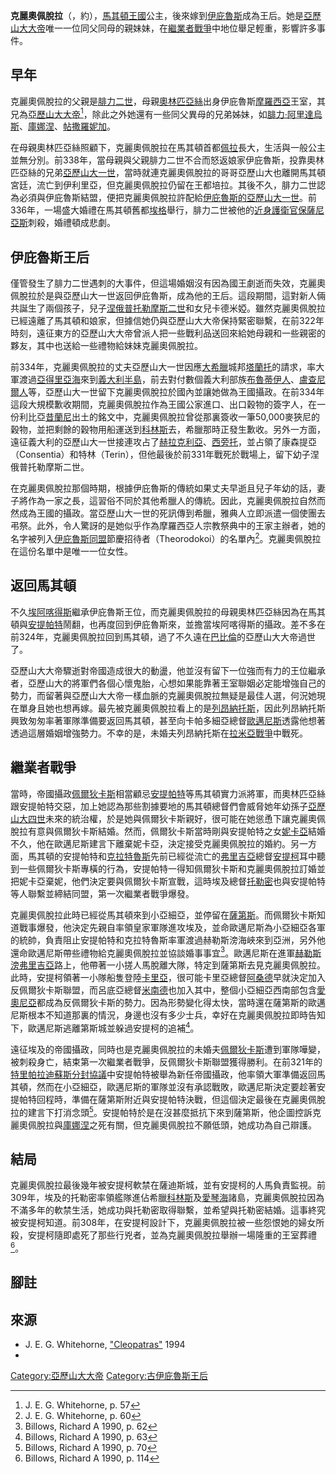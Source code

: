 {{Infobox Biography
| subject_name   = 克麗奧佩脫拉 
| image_name     = 
| image_size     = 
| image_caption  = 
| date_of_birth  = 約前355年
| place_of_birth = [[馬其頓|馬其頓]]
| date_of_death  = 前308年
| place_of_death = [[小亞細亞|小亞細亞]]的[[薩第斯|薩第斯]]
| occupation     = [[馬其頓帝國|馬其頓帝國]]公主}}

'''克麗奧佩脫拉'''（{{lang-gr|Κλεοπάτρα}}，約{{bd|前355年||前308年}}），[[馬其頓王國|馬其頓王國]]公主，後來嫁到[[伊庇魯斯同盟|伊庇魯斯]]成為王后。她是[[亞歷山大大帝|亞歷山大大帝]]唯一一位同父同母的親妹妹，在[[繼業者戰爭|繼業者戰爭]]中地位舉足輕重，影響許多事件。

==早年==
克麗奧佩脫拉的父親是[[腓力二世_(馬其頓)|腓力二世]]，母親[[奧林匹亞絲|奧林匹亞絲]]出身伊庇魯斯[[摩羅西亞|摩羅西亞]]王室，其兄為[[亞歷山大大帝|亞歷山大大帝]]<ref>J. E. G. Whitehorne, p. 57</ref>，除此之外她還有一些同父異母的兄弟姊妹，如[[腓力三世_(馬其頓)|腓力·阿里達烏斯]]、[[庫娜涅|庫娜涅]]、[[帖撒羅妮加|帖撒羅妮加]]。

在母親奧林匹亞絲照顧下，克麗奧佩脫拉在馬其頓首都[[佩拉|佩拉]]長大，生活與一般公主並無分別。前338年，當母親與父親腓力二世不合而怒返娘家伊庇魯斯，投靠奧林匹亞絲的兄弟[[亞歷山大一世_(伊庇魯斯)|亞歷山大一世]]，當時就連克麗奧佩脫拉的哥哥亞歷山大也離開馬其頓宮廷，流亡到伊利里亞，但克麗奧佩脫拉仍留在王都培拉。其後不久，腓力二世認為必須與伊庇魯斯結盟，便把克麗奧佩脫拉許配給[[亞歷山大一世_(伊庇魯斯)|伊庇魯斯的亞歷山大一世]]。前336年，一場盛大婚禮在馬其頓舊都[[維爾吉納|埃格]]舉行，腓力二世被他的[[近身護衛官|近身護衛官]][[奧勒提斯的保薩尼亞斯|保薩尼亞斯]]刺殺，婚禮頓成悲劇。

==伊庇魯斯王后==
僅管發生了腓力二世遇刺的大事件，但這場婚姻沒有因為國王劇逝而失效，克麗奧佩脫拉於是與亞歷山大一世返回伊庇魯斯，成為他的王后。這段期間，這對新人倆共誕生了兩個孩子，兒子[[涅俄普托勒摩斯二世|涅俄普托勒摩斯二世]]和女兒卡德米婭。雖然克麗奧佩脫拉已經遠離了馬其頓和娘家，但據信她仍與亞歷山大大帝保持緊密聯繫，在前322年時刻，遠征東方的亞歷山大大帝曾派人把一些戰利品送回來給她母親和一些親密的夥友，其中也送給一些禮物給妹妹克麗奧佩脫拉。

前334年，克麗奧佩脫拉的丈夫亞歷山大一世因應[[大希臘|大希臘]]城邦[[塔蘭托|塔蘭托]]的請求，率大軍渡過[[亞得里亞海|亞得里亞海]]來到[[義大利半島|義大利半島]]，前去對付數個義大利部族[[布魯蒂伊人|布魯蒂伊人]]、[[盧查尼爾人|盧查尼爾人]]等，亞歷山大一世留下克麗奧佩脫拉於國內並讓她做為王國攝政。在前334年這段大規模歉收期間，克麗奧佩脫拉作為王國公家進口、出口穀物的簽字人，在一份利比亞[[昔蘭尼|昔蘭尼]]出土的銘文中，克麗奧佩脫拉曾從那裏簽收一筆50,000麥狹尼的穀物，並把剩餘的穀物用船運送到[[科林斯|科林斯]]去，希臘那時正發生歉收。另外一方面，遠征義大利的亞歷山大一世接連攻占了[[赫拉克利亞_(盧卡尼亞)|赫拉克利亞]]、[[西旁托|西旁托]]，並占領了康森提亞（Consentia）和特林（Terin），但他最後於前331年戰死於戰場上，留下幼子涅俄普托勒摩斯二世。

在克麗奧佩脫拉那個時期，根據伊庇魯斯的傳統如果丈夫早逝且兒子年幼的話，妻子將作為一家之長，這習俗不同於其他希臘人的傳統。因此，克麗奧佩脫拉自然而然成為王國的攝政。當亞歷山大一世的死訊傳到希臘，雅典人立即派遣一個使團去弔祭。此外，令人驚訝的是她似乎作為摩羅西亞人宗教祭典中的王家主辦者，她的名字被列入[[伊庇魯斯同盟|伊庇魯斯同盟]]節慶招待者（Theorodokoi）的名單內<ref>J. E. G. Whitehorne, p. 60</ref>。克麗奧佩脫拉在這份名單中是唯一一位女性。

==返回馬其頓==
不久[[埃阿喀得斯_(伊庇魯斯)|埃阿喀得斯]]繼承伊庇魯斯王位，而克麗奧佩脫拉的母親奧林匹亞絲因為在馬其頓與[[安提帕特|安提帕特]]鬧翻，也再度回到伊庇魯斯來，並擔當埃阿喀得斯的攝政。差不多在前324年，克麗奧佩脫拉回到馬其頓，過了不久遠在[[巴比倫|巴比倫]]的亞歷山大大帝過世了。

亞歷山大大帝驟逝對帝國造成很大的動盪，他並沒有留下一位強而有力的王位繼承者，亞歷山大的將軍們各個心懷鬼胎，心想如果能靠著王室聯姻必定能增強自己的勢力，而留著與亞歷山大大帝一樣血脈的克麗奧佩脫拉無疑是最佳人選，何況她現在單身且她也想再嫁。最先被克麗奧佩脫拉看上的是[[列昂納托斯|列昂納托斯]]，因此列昂納托斯興致匆匆率著軍隊準備要返回馬其頓，甚至向卡帕多細亞總督[[歐邁尼斯|歐邁尼斯]]透露他想著透過這層婚姻增強勢力。不幸的是，未婚夫列昂納托斯在[[拉米亞戰爭|拉米亞戰爭]]中戰死。

==繼業者戰爭==
當時，帝國攝政[[佩爾狄卡斯|佩爾狄卡斯]]相當顧忌[[安提帕特|安提帕特]]等馬其頓實力派將軍，而奧林匹亞絲跟安提帕特交惡，加上她認為那些割據要地的馬其頓總督們會威脅她年幼孫子[[亞歷山大四世_(馬其頓)|亞歷山大四世]]未來的統治權，於是她與佩爾狄卡斯親好，很可能在她慫恿下讓克麗奧佩脫拉有意與佩爾狄卡斯結婚。然而，佩爾狄卡斯當時剛與安提帕特之女[[馬其頓的妮卡亞|妮卡亞]]結婚不久，他在歐邁尼斯建言下離棄妮卡亞，決定接受克麗奧佩脫拉的婚約。另一方面，馬其頓的安提帕特和[[克拉特魯斯|克拉特魯斯]]先前已經從流亡的[[弗里吉亞|弗里吉亞]]總督[[安提柯一世|安提柯]]耳中聽到一些佩爾狄卡斯專橫的行為，安提帕特一得知佩爾狄卡斯和克麗奧佩脫拉訂婚並把妮卡亞棄妮，他們決定要與佩爾狄卡斯宣戰，這時埃及總督[[托勒密一世|托勒密]]也與安提帕特等人聯繫並締結同盟，第一次繼業者戰爭爆發。

克麗奧佩脫拉此時已經從馬其頓來到小亞細亞，並停留在[[薩第斯|薩第斯]]。而佩爾狄卡斯知道戰事爆發，他決定先親自率領皇家軍隊進攻埃及，並命歐邁尼斯為小亞細亞各軍的統帥，負責阻止安提帕特和克拉特魯斯率軍渡過赫勒斯滂海峽來到亞洲，另外他還命歐邁尼斯帶些禮物給克麗奧佩脫拉並協談婚事事宜<ref>Billows, Richard A 1990, p. 62</ref>。歐邁尼斯在進軍[[赫勒斯滂弗里吉亞|赫勒斯滂弗里吉亞]]路上，他帶著一小搓人馬脫離大隊，特定到薩第斯去見克麗奧佩脫拉。此時，安提柯領著一小隊船隻登陸[[卡里亞|卡里亞]]，很可能卡里亞總督[[阿桑德|阿桑德]]早就決定加入反佩爾狄卡斯聯盟，而呂底亞總督[[米南德_(總督)|米南德]]也加入其中，整個小亞細亞西南部包含[[愛奧尼亞|愛奧尼亞]]都成為反佩爾狄卡斯的勢力。因為形勢變化得太快，當時還在薩第斯的歐邁尼斯根本不知道那裏的情況，身邊也沒有多少士兵，幸好在克麗奧佩脫拉即時告知下，歐邁尼斯逃離第斯城並躲過安提柯的追補<ref>Billows, Richard A 1990, p. 63</ref>。

遠征埃及的帝國攝政，同時也是克麗奧佩脫拉的未婚夫[[佩爾狄卡斯|佩爾狄卡斯]]遭到軍隊嘩變，被刺殺身亡，結束第一次繼業者戰爭，反佩爾狄卡斯聯盟獲得勝利。在前321年的[[特里帕拉迪蘇斯分封協議|特里帕拉迪蘇斯分封協議]]中安提帕特被舉為新任帝國攝政，他率領大軍準備返回馬其頓，然而在小亞細亞，歐邁尼斯的軍隊並沒有承認戰敗，歐邁尼斯決定要趁著安提帕特回程時，準備在薩第斯附近與安提帕特決戰，但這個決定最後在克麗奧佩脫拉的建言下打消念頭<ref>Billows, Richard A 1990, p. 70</ref>。安提帕特於是在沒甚麼抵抗下來到薩第斯，他企圖控訴克麗奧佩脫拉與[[庫娜涅|庫娜涅]]之死有關，但克麗奧佩脫拉不願低頭，她成功為自己辯護。

==結局==
克麗奧佩脫拉最後幾年被安提柯軟禁在薩迪斯城，並有安提柯的人馬負責監視。前309年，埃及的托勒密率領艦隊進佔希臘[[科林斯|科林斯]]及[[愛琴海|愛琴海]]諸島，克麗奧佩脫拉因為不滿多年的軟禁生活，她成功與托勒密取得聯繫，並希望與托勒密結婚。這事終究被安提柯知道。前308年，在安提柯設計下，克麗奧佩脫拉被一些怨恨她的婦女所殺，安提柯隨即處死了那些行兇者，並為克麗奧佩脫拉舉辦一場隆重的王室葬禮<ref>Billows, Richard A 1990, p. 114</ref>。

==腳註==
{{reflist|2}}

==來源==
*J. E. G. Whitehorne, [http://books.google.com/books?id=Ntpz-zpJJmwC&pg=PA59&dq=Theorodocus&sig=LxDLveJYvDXyMraGbE9qOcUu61g "Cleopatras" ] {{Wayback|url=http://books.google.com/books?id=Ntpz-zpJJmwC&pg=PA59&dq=Theorodocus&sig=LxDLveJYvDXyMraGbE9qOcUu61g |date=20140708201303 }}1994
*{{cite book|last=Billows|first=Richard A.|title=Antigonos the One-Eyed and the Creation of the Hellenistic State|location=Berkeley|publisher=University of California Press |year=1990}}

{{Authority control}}
[[Category:亞歷山大大帝|Category:亞歷山大大帝]]
[[Category:古伊庇魯斯王后|Category:古伊庇魯斯王后]]
